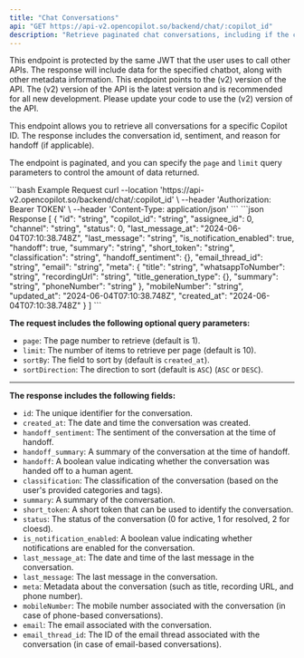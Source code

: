 ```yaml
---
title: "Chat Conversations"
api: "GET https://api-v2.opencopilot.so/backend/chat/:copilot_id"
description: "Retrieve paginated chat conversations, including if the conversatin was a handoff and the sentiment with the summary."
---
```


<Warning>
This endpoint is protected by the same JWT that the user uses to call other APIs. The response will include data for the specified chatbot, along with other metadata information.
</Warning>


<Warning>
This endpoint points to the (v2) version of the API. The (v2) version of the API is the latest version and is recommended for all new development. Please update your code to use the (v2) version of the API.
</Warning>

This endpoint allows you to retrieve all conversations for a specific Copilot ID. The response includes the conversation id, sentiment, and reason for handoff (if applicable).

The endpoint is paginated, and you can specify the `page` and `limit` query parameters to control the amount of data returned.

<RequestExample>
```bash Example Request
curl --location 'https://api-v2.opencopilot.so/backend/chat/:copilot_id' \
  --header 'Authorization: Bearer TOKEN' \ 
  --header 'Content-Type: application/json' 
```
</RequestExample>

<ResponseExample>
```json Response
[
  {
    "id": "string",
    "copilot_id": "string",
    "assignee_id": 0,
    "channel": "string",
    "status": 0,
    "last_message_at": "2024-06-04T07:10:38.748Z",
    "last_message": "string",
    "is_notification_enabled": true,
    "handoff": true,
    "summary": "string",
    "short_token": "string",
    "classification": "string",
    "handoff_sentiment": {},
    "email_thread_id": "string",
    "email": "string",
    "meta": {
      "title": "string",
      "whatsappToNumber": "string",
      "recordingUrl": "string",
      "title_generation_type": {},
      "summary": "string",
      "phoneNumber": "string"
    },
    "mobileNumber": "string",
    "updated_at": "2024-06-04T07:10:38.748Z",
    "created_at": "2024-06-04T07:10:38.748Z"
  }
]
```
</ResponseExample>

**The request includes the following optional query parameters:**
- `page`: The page number to retrieve (default is 1).
- `limit`: The number of items to retrieve per page (default is 10).
- `sortBy`: The field to sort by (default is `created_at`).
- `sortDirection`: The direction to sort (default is `ASC`) (`ASC` or `DESC`).

----

**The response includes the following fields:**

- `id`: The unique identifier for the conversation.
- `created_at`: The date and time the conversation was created.
- `handoff_sentiment`: The sentiment of the conversation at the time of handoff.
- `handoff_summary`: A summary of the conversation at the time of handoff.
- `handoff`: A boolean value indicating whether the conversation was handed off to a human agent.
- `classification`: The classification of the conversation (based on the user's provided categories and tags).
- `summary`: A summary of the conversation.
- `short_token`: A short token that can be used to identify the conversation.
- `status`: The status of the conversation (0 for active, 1 for resolved, 2 for cloesd).
- `is_notification_enabled`: A boolean value indicating whether notifications are enabled for the conversation.
- `last_message_at`: The date and time of the last message in the conversation.
- `last_message`: The last message in the conversation.
- `meta`: Metadata about the conversation (such as title, recording URL, and phone number).
- `mobileNumber`: The mobile number associated with the conversation (in case of phone-based conversations).
- `email`: The email associated with the conversation.
- `email_thread_id`: The ID of the email thread associated with the conversation (in case of email-based conversations).

